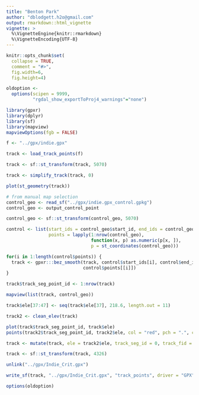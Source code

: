```yaml
---
title: "Benton Park"
author: "dblodgett.h2o@gmail.com"
output: rmarkdown::html_vignette
vignette: >
  %\VignetteEngine{knitr::rmarkdown}
  %\VignetteEncoding{UTF-8}
---
```


```r
knitr::opts_chunk$set(
  collapse = TRUE,
  comment = "#>",
  fig.width=6,
  fig.height=4)

oldoption <-
  options(scipen = 9999,
          "rgdal_show_exportToProj4_warnings"="none")

library(gpxr)
library(dplyr)
library(sf)
library(mapview)
mapviewOptions(fgb = FALSE)
```

```r

f <- "../gpx/indie.gpx"

track <- load_track_points(f)

track <- sf::st_transform(track, 5070)

track <- simplify_track(track, 0)

plot(st_geometry(track))

# from manual map selection
control_geo <- read_sf("../gpx/indie.gpx_control.gpkg")
control_geo <- output_control_point

control_geo <- sf::st_transform(control_geo, 5070)

control <- list(start_ids = control_geo$start_id, end_ids = control_geo$end_id,
                points = lapply(1:nrow(control_geo), 
                                function(x, p) as.numeric(p[x, ]), 
                                p = st_coordinates(control_geo)))

for(i in 1:length(control$points)) {
  track <- gpxr:::bez_smooth(track, control$start_ids[i], control$end_ids[i], 
                             control$points[[i]])
}

track$track_seg_point_id <- 1:nrow(track)

mapview(list(track, control_geo))
```

```r
track$ele[37:47] <- seq(track$ele[37], 218.6, length.out = 11)

track2 <- clean_elev(track)

plot(track$track_seg_point_id, track$ele)
points(track2$track_seg_point_id, track2$ele, col = "red", pch = ".", cex = 3)
```

```r
track <- mutate(track, ele = track2$ele, track_seg_id = 0, track_fid = 0, time = "")

track <- sf::st_transform(track, 4326)

unlink("../gpx/Indie_Crit.gpx")

write_sf(track, "../gpx/Indie_Crit.gpx", "track_points", driver = "GPX")
```

```r
options(oldoption)
```
